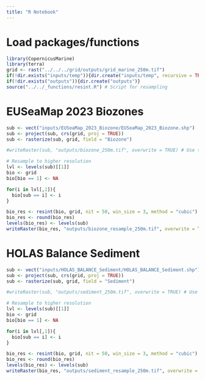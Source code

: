```yaml
---
title: "R Notebook"
---
```

# Load packages/functions
```r
library(CopernicusMarine)
library(terra)
grid <- rast("../../../grid/outputs/grid_marine_250m.tif")
if(!dir.exists("inputs/temp")){dir.create("inputs/temp", recursive = TRUE)}
if(!dir.exists("outputs")){dir.create("outputs")}
source("../../_functions/resint.R") # Script for resampling
```

# EUSeaMap 2023 Biozones
```r
sub <- vect("inputs/EUSeaMap_2023_Biozone/EUSeaMap_2023_Biozone.shp")
sub <- project(sub, crs(grid, proj = TRUE))
sub <- rasterize(sub, grid, field = "Biozone")

#writeRaster(sub, "outputs/biozone_250m.tif", overwrite = TRUE) # Use to export non-resampled layer

# Resample to higher resolution
lvl <- levels(sub)[[1]]
bio <- grid
bio[bio == 1] <- NA

for(i in lvl[,1]){
  bio[sub == i] <- i
}

bio_res <- resint(bio, grid, nit = 50, win_size = 3, method = "cubic")
bio_res <- round(bio_res)
levels(bio_res) <- levels(sub)
writeRaster(bio_res, "outputs/biozone_resample_250m.tif", overwrite = TRUE)
```

# HOLAS Balance Sediment
```r
sub <- vect("inputs/HOLAS_BALANCE_Sediment/HOLAS_BALANCE_Sediment.shp")
sub <- project(sub, crs(grid, proj = TRUE))
sub <- rasterize(sub, grid, field = "Sediment")

#writeRaster(sub, "outputs/sediment_250m.tif", overwrite = TRUE) # Use to export non-resampled layer

# Resample to higher resolution
lvl <- levels(sub)[[1]]
bio <- grid
bio[bio == 1] <- NA

for(i in lvl[,1]){
  bio[sub == i] <- i
}

bio_res <- resint(bio, grid, nit = 50, win_size = 3, method = "cubic")
bio_res <- round(bio_res)
levels(bio_res) <- levels(sub)
writeRaster(bio_res, "outputs/sediment_resample_250m.tif", overwrite = TRUE)
```

